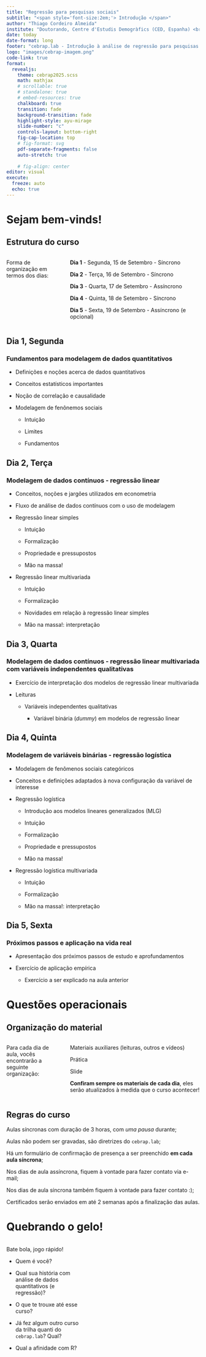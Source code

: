 ```yaml
---
title: "Regressão para pesquisas sociais"
subtitle: "<span style='font-size:2em;'> Introdução </span>"
author: "Thiago Cordeiro Almeida"
institute: "Doutorando, Centre d'Estudis Demogràfics (CED, Espanha) <br> Pesquisador Assistente, Cebrap <br>"
date: today
date-format: long
footer: "cebrap.lab - Introdução à análise de regressão para pesquisas sociais"
logo: "images/cebrap-imagem.png"
code-link: true
format:
  revealjs:
    theme: cebrap2025.scss
    math: mathjax
    # scrollable: true
    # standalone: true
    # embed-resources: true
    chalkboard: true
    transition: fade
    background-transition: fade
    highlight-style: ayu-mirage
    slide-number: "c"
    controls-layout: bottom-right
    fig-cap-location: top
    # fig-format: svg
    pdf-separate-fragments: false
    auto-stretch: true
    
    # fig-align: center
editor: visual
execute:
  freeze: auto
  echo: true
---
```


# Sejam bem-vinds! {.theme-first}

## Estrutura do curso {.theme-next}
::: columns

::: {.column width="30%"}
Forma de organização em termos dos dias:
:::

::: {.column width="70%"}
::: {style="text-align: left;"}
**Dia 1** - Segunda, 15 de Setembro - Síncrono

**Dia 2** - Terça, 16 de Setembro - Síncrono

**Dia 3** - Quarta, 17 de Setembro - Assíncrono

**Dia 4** - Quinta, 18 de Setembro - Síncrono

**Dia 5** - Sexta, 19 de Setembro - Assíncrono (e opcional)
:::
:::

:::

## Dia 1, Segunda {.theme-subtopic .smaller}

### Fundamentos para modelagem de dados quantitativos

::: {.incremental}

- Definições e noções acerca de dados quantitativos

- Conceitos estatísticos importantes

- Noção de correlação e causalidade

- Modelagem de fenônemos sociais

  - Intuição
  
  - Limites
  
  - Fundamentos

:::

## Dia 2, Terça {.theme-subtopic .smaller .font-size-smallest}

### Modelagem de dados contínuos - regressão linear

::: {.incremental}

- Conceitos, noções e jargões utilizados em econometria

- Fluxo de análise de dados contínuos com o uso de modelagem

- Regressão linear simples

  - Intuição
  
  - Formalização
  
  - Propriedade e pressupostos
  
  - Mão na massa!

- Regressão linear multivariada

  - Intuição
  
  - Formalização
  
  - Novidades em relação à regressão linear simples
  
  - Mão na massa!: interpretação

:::

## Dia 3, Quarta {.theme-subtopic .smaller}

### Modelagem de dados contínuos - regressão linear multivariada com variáveis independentes qualitativas

::: {.incremental}

- Exercício de interpretação dos modelos de regressão linear multivariada

- Leituras

  - Variáveis independentes qualitativas
  
    - Variável binária (*dummy*) em modelos de regressão linear

:::

## Dia 4, Quinta {.theme-subtopic  .smaller .font-size-smallest}

### Modelagem de variáveis binárias - regressão logística

::: {.incremental}

- Modelagem de fenômenos sociais categóricos

- Conceitos e definições adaptados à nova configuração da variável de interesse

- Regressão logística

  - Introdução aos modelos lineares generalizados (MLG)

  - Intuição
  
  - Formalização
  
  - Propriedade e pressupostos
  
  - Mão na massa!

- Regressão logística multivariada

  - Intuição
  
  - Formalização
  
  - Mão na massa!: interpretação

:::

## Dia 5, Sexta {.theme-subtopic .smaller}

### Próximos passos e aplicação na vida real

::: {.incremental}

- Apresentação dos próximos passos de estudo e aprofundamentos

- Exercício de aplicação empírica

  - Exercício a ser explicado na aula anterior

:::

# Questões operacionais {.theme-first}

## Organização do material {.theme-next}
::: columns

::: {.column width="30%"}
Para cada dia de aula, vocês encontrarão a seguinte organização:
:::

::: {.column width="70%"}

::: {.fragment}
Materiais auxiliares (leituras, outros e vídeos)

Prática

Slide
:::

::: {.fragment}
**Confiram sempre os materiais de cada dia**, eles serão atualizados à medida que o curso acontecer!
:::

:::

:::

## Regras do curso {.theme-next .smaller}
::: {.incremental}

Aulas síncronas com duração de 3 horas, com *uma pausa* durante;

Aulas não podem ser gravadas, são diretrizes do `cebrap.lab`;

Há um formulário de confirmação de presença a ser preenchido **em cada aula síncrona**;

Nos dias de aula assíncrona, fiquem à vontade para fazer contato via e-mail;

Nos dias de aula síncrona também fiquem à vontade para fazer contato :);

Certificados serão enviados em até 2 semanas após a finalização das aulas.

:::

# Quebrando o gelo! {.theme-stop .smaller}

:::: {.columns}

::: {.column width="40%"}
Bate bola, jogo rápido!

- Quem é você?

- Qual sua história com análise de dados quantitativos (e regressão)?

- O que te trouxe até esse curso?

- Já fez algum outro curso da trilha quanti do `cebrap.lab`? Qual?

- Qual a afinidade com R?
:::

::: {.column width="60%"}
<div style="display: flex; justify-content: flex-end; align-items: center; height: 100vh;">
  <img src="images/ice.gif" style="border-radius: 50%; border:5px solid #708d81; width:450px; height:auto;" />
</div>
:::

::::

# Vamos lá? {.cebrap-fim}

Dúvidas?

Comentários?

